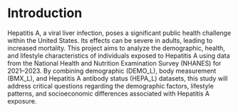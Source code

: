 # Introduction
Hepatitis A, a viral liver infection, poses a significant public health challenge within the United States. Its effects can be severe in adults, leading to increased mortality. This project aims to analyze the demographic, health, and lifestyle characteristics of individuals exposed to Hepatitis A using data from the National Health and Nutrition Examination Survey (NHANES) for 2021–2023. By combining demographic (DEMO_L), body measurement (BMX_L), and Hepatitis A antibody status (HEPA_L) datasets, this study will address critical questions regarding the demographic factors, lifestyle patterns, and socioeconomic differences associated with Hepatitis A exposure.
